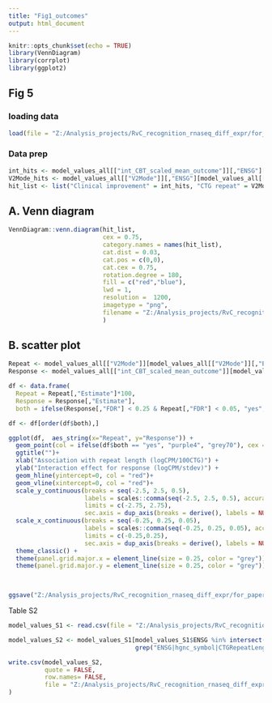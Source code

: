 ---
title: "Fig1_outcomes"
output: html_document
---

```{r setup, include=FALSE}
knitr::opts_chunk$set(echo = TRUE)
library(VennDiagram)
library(corrplot)
library(ggplot2)

```

## Fig 5

### loading data 
```{r}

load(file = "Z:/Analysis_projects/RvC_recognition_rnaseq_diff_expr/for_paper_counts/fits_paper/model_values_all.RData")

```

### Data prep
```{r}
int_hits <- model_values_all[["int_CBT_scaled_mean_outcome"]][,"ENSG"][model_values_all[["int_CBT_scaled_mean_outcome"]][,"FDR"] < 0.25]
V2Mode_hits <- model_values_all[["V2Mode"]][,"ENSG"][model_values_all[["V2Mode"]][,"FDR"] < 0.05]
hit_list <- list("Clinical improvement" = int_hits, "CTG repeat" = V2Mode_hits)
```


## A. Venn diagram
```{r}
VennDiagram::venn.diagram(hit_list, 
                          cex = 0.75,
                          category.names = names(hit_list), 
                          cat.dist = 0.03,
                          cat.pos = c(0,0),
                          cat.cex = 0.75,
                          rotation.degree = 180,
                          fill = c("red","blue"), 
                          lwd = 1,
                          resolution =  1200,
                          imagetype = "png",
                          filename = "Z:/Analysis_projects/RvC_recognition_rnaseq_diff_expr/for_paper_counts/Figs_for_paper/Fig5A_venn.png"
                          )
```

## B. scatter plot
```{r}

Repeat <- model_values_all[["V2Mode"]][model_values_all[["V2Mode"]][,"ENSG"] %in% unique(unlist(hit_list)),]
Response <- model_values_all[["int_CBT_scaled_mean_outcome"]][model_values_all[["int_CBT_scaled_mean_outcome"]][,"ENSG"] %in% unique(unlist(hit_list)),]

df <- data.frame(
  Repeat = Repeat[,"Estimate"]*100,
  Response = Response[,"Estimate"],
  both = ifelse(Response[,"FDR"] < 0.25 & Repeat[,"FDR"] < 0.05, "yes","no"))

df <- df[order(df$both),]

ggplot(df,  aes_string(x="Repeat", y="Response")) + 
  geom_point(col = ifelse(df$both == "yes", "purple4", "grey70"), cex = ifelse(df$both == "yes", 0.5, 0.3))+
  ggtitle("")+
  xlab("Association with repeat length (logCPM/100CTG)") + 
  ylab("Interaction effect for response (logCPM/stdev)") +
  geom_hline(yintercept=0, col = "red")+
  geom_vline(xintercept=0, col = "red")+
  scale_y_continuous(breaks = seq(-2.5, 2.5, 0.5), 
                     labels = scales::comma(seq(-2.5, 2.5, 0.5), accuracy = c(0.1)), 
                     limits = c(-2.75, 2.75),
                     sec.axis = dup_axis(breaks = derive(), labels = NULL, name = NULL))+
  scale_x_continuous(breaks = seq(-0.25, 0.25, 0.05), 
                     labels = scales::comma(seq(-0.25, 0.25, 0.05), accuracy = c(0.01)), 
                     limits = c(-0.25,0.25),
                     sec.axis = dup_axis(breaks = derive(), labels = NULL, name = NULL))+
  theme_classic() +
  theme(panel.grid.major.x = element_line(size = 0.25, color = "grey"))+
  theme(panel.grid.major.y = element_line(size = 0.25, color = "grey"))
   


ggsave("Z:/Analysis_projects/RvC_recognition_rnaseq_diff_expr/for_paper_counts/Figs_for_paper/Fig5B_scatter.png", dpi = 600, height = 5, width = 7)

```
Table S2

```{r}
model_values_S1 <- read.csv(file = "Z:/Analysis_projects/RvC_recognition_rnaseq_diff_expr/for_paper_counts/Figs_for_paper/TableS1_effects.csv")

model_values_S2 <- model_values_S1[model_values_S1$ENSG %in% intersect(int_hits,V2Mode_hits),
                                   grep("ENSG|hgnc_symbol|CTGRepeatLength|MeanClinImprov", colnames(model_values_S1))]

write.csv(model_values_S2,          
          quote = FALSE,
          row.names= FALSE,
          file = "Z:/Analysis_projects/RvC_recognition_rnaseq_diff_expr/for_paper_counts/Figs_for_paper/TableS2_effects_105genes.csv"
)
```
